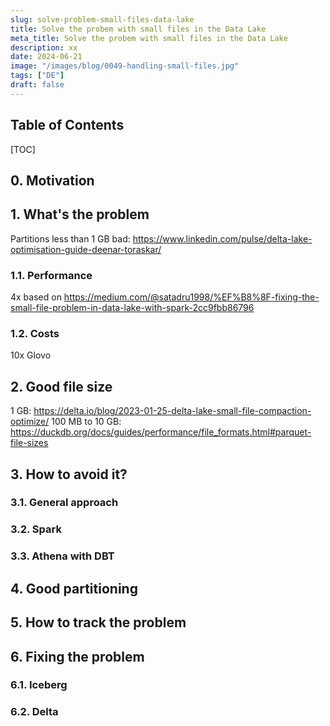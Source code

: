 ```yaml
---
slug: solve-problem-small-files-data-lake
title: Solve the probem with small files in the Data Lake
meta_title: Solve the probem with small files in the Data Lake
description: xx
date: 2024-06-21
image: "/images/blog/0049-handling-small-files.jpg"
tags: ["DE"]
draft: false
---
```


## Table of Contents

[TOC]

## 0. Motivation

## 1. What's the problem

Partitions less than 1 GB bad: https://www.linkedin.com/pulse/delta-lake-optimisation-guide-deenar-toraskar/

### 1.1. Performance

4x based on https://medium.com/@satadru1998/%EF%B8%8F-fixing-the-small-file-problem-in-data-lake-with-spark-2cc9fbb86796

### 1.2. Costs

10x Glovo

## 2. Good file size

1 GB: https://delta.io/blog/2023-01-25-delta-lake-small-file-compaction-optimize/
100 MB to 10 GB: https://duckdb.org/docs/guides/performance/file_formats.html#parquet-file-sizes

## 3. How to avoid it?

### 3.1. General approach

### 3.2. Spark

### 3.3. Athena with DBT

## 4. Good partitioning

## 5. How to track the problem

## 6. Fixing the problem

### 6.1. Iceberg

### 6.2. Delta
